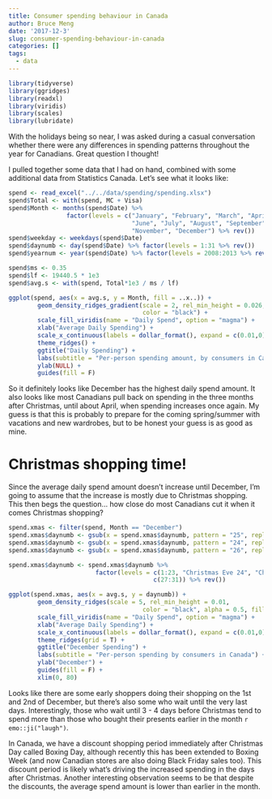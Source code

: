 ```yaml
---
title: Consumer spending behaviour in Canada
author: Bruce Meng
date: '2017-12-3'
slug: consumer-spending-behaviour-in-canada
categories: []
tags:
  - data
---
```

```r
library(tidyverse)
library(ggridges)
library(readxl)
library(viridis)
library(scales)
library(lubridate)
```

With the holidays being so near, I was asked during a casual conversation whether there were any differences in spending patterns throughout the year for Canadians. Great question I thought!

I pulled together some data that I had on hand, combined with some additional data from Statistics Canada. Let's see what it looks like:

```r
spend <- read_excel("../../data/spending/spending.xlsx")
spend$Total <- with(spend, MC + Visa)
spend$Month <- months(spend$Date) %>%
                factor(levels = c("January", "February", "March", "April", "May",
                                  "June", "July", "August", "September", "October",
                                  "November", "December") %>% rev())
spend$weekday <- weekdays(spend$Date)
spend$daynumb <- day(spend$Date) %>% factor(levels = 1:31 %>% rev())
spend$yearnum <- year(spend$Date) %>% factor(levels = 2008:2013 %>% rev())

spend$ms <- 0.35
spend$lf <- 19440.5 * 1e3
spend$avg.s <- with(spend, Total*1e3 / ms / lf)

```
```r
ggplot(spend, aes(x = avg.s, y = Month, fill = ..x..)) +
        geom_density_ridges_gradient(scale = 2, rel_min_height = 0.026, gradient_lwd = 1.,
                                     color = "black") +
        scale_fill_viridis(name = "Daily Spend", option = "magma") +
        xlab("Average Daily Spending") +
        scale_x_continuous(labels = dollar_format(), expand = c(0.01,0)) +
        theme_ridges() +
        ggtitle("Daily Spending") +
        labs(subtitle = "Per-person spending amount, by consumers in Canada") +
        ylab(NULL) +
        guides(fill = F)
```

So it definitely looks like December has the highest daily spend amount. It also looks like most Canadians pull back on spending in the three months after Christmas, until about April, when spending increases once again. My guess is that this is probably to prepare for the coming spring/summer with vacations and new wardrobes, but to be honest your guess is as good as mine.

# Christmas shopping time!

Since the average daily spend amount doesn't increase until December, I'm going to assume that the increase is mostly due to Christmas shopping. This then begs the question... how close do most Canadians cut it when it comes Christmas shopping?

```r
spend.xmas <- filter(spend, Month == "December")
spend.xmas$daynumb <- gsub(x = spend.xmas$daynumb, pattern = "25", replacement = "Christmas Day 25")
spend.xmas$daynumb <- gsub(x = spend.xmas$daynumb, pattern = "24", replacement = "Christmas Eve 24")
spend.xmas$daynumb <- gsub(x = spend.xmas$daynumb, pattern = "26", replacement = "Boxing Day 26")

spend.xmas$daynumb <- spend.xmas$daynumb %>% 
                        factor(levels = c(1:23, "Christmas Eve 24", "Christmas Day 25", "Boxing Day 26",
                                        c(27:31)) %>% rev())

ggplot(spend.xmas, aes(x = avg.s, y = daynumb)) +
        geom_density_ridges(scale = 5, rel_min_height = 0.01,
                                     color = "black", alpha = 0.5, fill = "sky blue") +
        scale_fill_viridis(name = "Daily Spend", option = "magma") +
        xlab("Average Daily Spending") +
        scale_x_continuous(labels = dollar_format(), expand = c(0.01,0)) +
        theme_ridges(grid = T) +
        ggtitle("December Spending") +
        labs(subtitle = "Per-person spending by consumers in Canada") +
        ylab("December") +
        guides(fill = F) +
        xlim(0, 80)
```

Looks like there are some early shoppers doing their shopping on the 1st and 2nd of December, but there's also some who wait until the very last days. Interestingly, those who wait until 3 - 4 days before Christmas tend to spend more than those who bought their presents earlier in the month `r emo::ji("laugh")`. 

In Canada, we have a discount shopping period immediately after Christmas Day called Boxing Day, although recently this has been extended to Boxing Week (and now Canadian stores are also doing Black Friday sales too). This discount period is likely what's driving the increased spending in the days after Christmas. Another interesting observation seems to be that despite the discounts, the average spend amount is lower than earlier in the month.